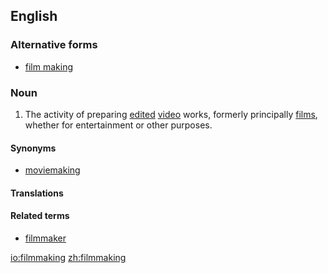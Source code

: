 ==English==

===Alternative forms===
* [[film making]]

===Noun===
{{en-noun|-}}

# The activity of preparing [[edited]] [[video]] works, formerly principally [[films]], whether for entertainment or other purposes.

====Synonyms====
* [[moviemaking]]

====Translations====
{{trans-top|the activity of making films}}
{{trans-mid}}
{{trans-bottom}}

====Related terms====
* [[filmmaker]]

[[io:filmmaking]]
[[zh:filmmaking]]